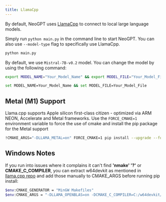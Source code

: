 ```yaml
---
title: LlamaCpp 
---
```


By default, NeoGPT uses [LlamaCpp](https://github.com/abetlen/llama-cpp-python) to connect to local large language models.

Simply run `python main.py` in the command line to start NeoGPT. You can also use `--model-type` flag to specifically use LlamaCpp.

```bash
python main.py
```

By default, we use `Mistral-7B-v0.2` model. You can change the model by using the following command:


<CodeGroup>

```bash MacOS/Linux
export MODEL_NAME="Your_Model_Name" && export MODEL_FILE="Your_Model_File"
```

```bash Windows
set MODEL_NAME=Your_Model_Name && set MODEL_FILE=Your_Model_File
```
</CodeGroup>






## Metal (M1) Support

Llama.cpp supports Apple silicon first-class citizen - optimized via ARM NEON, Accelerate and Metal frameworks. Use the `FORCE_CMAKE=1 ` environment variable to force the use of cmake and install the pip package for the Metal support

```bash
!CMAKE_ARGS="-DLLAMA_METAL=on" FORCE_CMAKE=1 pip install --upgrade --force-reinstall llama-cpp-python --no-cache-dir
```


## Windows Notes

If you run into issues where it complains it can't find **'nmake' '?'** or **CMAKE_C_COMPILER**, you can extract w64devkit as mentioned in [llama.cpp repo](https://github.com/ggerganov/llama.cpp#openblas) and add those manually to CMAKE_ARGS before running pip install:

```bash
$env:CMAKE_GENERATOR = "MinGW Makefiles"
$env:CMAKE_ARGS = "-DLLAMA_OPENBLAS=on -DCMAKE_C_COMPILER=C:/w64devkit/bin/gcc.exe -DCMAKE_CXX_COMPILER=C:/w64devkit/bin/g++.exe" 
```
